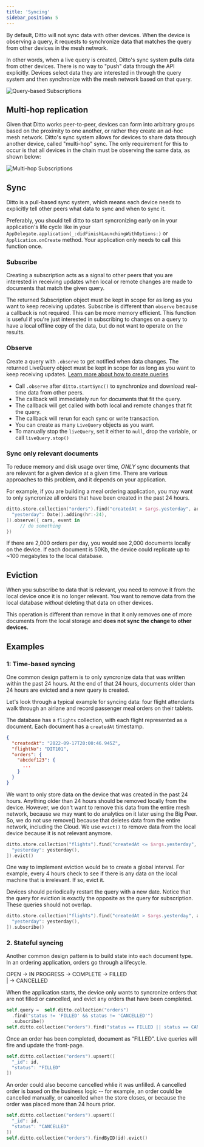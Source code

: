 ```yaml
---
title: 'Syncing'
sidebar_position: 5
---
```



By default, Ditto will not sync data with other devices.  When the device is
observing a query, it requests to synchronize data that matches the query from
other devices in the mesh network. 

In other words, when a live query is created, Ditto's sync system
**pulls** data from other devices. There is no way to "push" data through the
API explicitly. Devices select data they are interested in through the query
system and then synchronize with the mesh network based on that query.

![Query-based Subscriptions](syncing_data_1.jpeg)

## Multi-hop replication

Given that Ditto works peer-to-peer, devices can form into arbitrary groups
based on the proximity to one another, or rather they create an ad-hoc mesh
network. Ditto's sync system allows for devices to share data through another
device, called "multi-hop" sync. The only requirement for this to occur is that
all devices in the chain must be observing the same data, as shown below:

![Multi-hop Subscriptions](syncing_data_2_same_query.jpeg)

## Sync

Ditto is a pull-based sync system, which means each device needs to explicitly tell other peers what data to sync and when to sync it.

Preferably, you should tell ditto to start syncronizing early on in your application's life cycle like in your `AppDelegate.application(_:didFinishLaunchingWithOptions:)` or `Application.onCreate` method. Your application only needs to call this function once.

<SnippetGroup
  name='sync-basic' 
/>


### Subscribe

Creating a subscription acts as a signal to other peers that you are interested in
receiving updates when local or remote changes are made to
documents that match the given query. 

The returned Subscription object must be kept in scope for as long as
you want to keep receiving updates. Subscribe is different than `observe`
because a callback is not required. This can be more memory efficient. This function is useful if you're just interested in subscribing to changes on a query to have a local offline copy of the data, but do not want to operate on the results.

<SnippetGroup name="subscribe" />

### Observe

Create a query with `.observe` to get notified when data changes. The returned LiveQuery object must be kept in scope for as long as
you want to keep receiving updates. [Learn more about how to create queries](./querying)

<SnippetGroup name="sync-observe" />

* Call `.observe` after `ditto.startSync()` to synchronize and download real-time data from other peers.
* The callback will immediately run for documents that fit the query.
* The callback will get called with both local and remote changes that fit the query. 
* The callback will rerun for each sync or write transaction.
* You can create as many `LiveQuery` objects as you want.
* To manually stop the `liveQuery`, set it either to `null`, drop the variable, or call `liveQuery.stop()`


### Sync only relevant documents

To reduce memory and disk usage over time, *ONLY* sync documents that are relevant for a given device at a
given time. There are various approaches to this problem, and it depends on your application.

For example, if you are building a meal ordering application, you may want to
only syncronize all orders that have been created in the past 24 hours. 

```swift
ditto.store.collection("orders").find("createdAt > $args.yesterday", args: [
  "yesterday": Date().adding(hr:-24),
]).observe({ cars, event in
     // do something
})
```

If there are 2,000 orders per day, you would see 2,000 documents
locally on the device. If each document is 50Kb, the device could 
replicate up to ~100 megabytes to the local database. 


## Eviction

When you subscribe to data that is relevant, you need to remove it from the
local device once it is no longer relevant. You want to remove data from the
local database _without_ deleting that data on other devices. 

This operation is different than remove in that it only removes one of more
documents from the local storage and **does not sync the change to other
devices.**

<SnippetGroup
  name='evict' 
/>

## Examples

### 1: Time-based syncing

One common design pattern is to only syncronize data that was written within the
past 24 hours. At the end of that 24 hours, documents older than 24 hours are evicted and a
new query is created.

Let's look through a typical example for syncing data: four flight attendants walk
through an airlane and record passenger meal orders on their tablets. 

The database has a `flights` collection, with each flight represented as a
document. Each document has a `createdAt` timestamp.

```json
{
  "createdAt": "2022-09-17T20:00:46.945Z",
  "flightNo": "DIT101",
  "orders": {
    "abcdef123": {
      ...
    }
  }
}
```

We want to only store data on the device that was created in the past 24 hours.
Anything older than 24 hours should be removed locally from the device. However,
we don't want to remove this data from the entire mesh network, because we may
want to do analytics on it later using the Big Peer. So, we do not use remove()
because that deletes data from the entire network, including the Cloud. We use
`evict()` to remove data from the local device because it is not relevant
anymore.

```swift
ditto.store.collection("flights").find("createdAt <= $args.yesterday", args: [
  "yesterday": yesterday(),
]).evict()
```

One way to implement eviction would be to create a global interval. For example,
every 4 hours check to see if there is any data on the local machine that is
irrelevant. If so, evict it.

Devices should periodically restart the query with a new date. Notice that the
query for eviction is exactly the opposite as the query for subscription. These
queries should not overlap.

```swift
ditto.store.collection("flights").find("createdAt > $args.yesterday", args: [
  "yesterday": yesterday(),
]).subscribe()
```


### 2. Stateful syncing

Another common design pattern is to build state into each document type. In an
ordering application, orders go through a lifecycle.

OPEN -> IN PROGRESS -> COMPLETE -> FILLED  
|
-> CANCELLED

When the application starts, the device only wants to syncronize orders that are not
filled or cancelled, and evict any orders that have been completed.

```swift
self.query =  self.ditto.collection("orders")
  .find("status != 'FILLED' && status != 'CANCELLED'")
  .subscribe()
self.ditto.collection("orders").find("status == FILLED || status == CANCELLED").evict()
```

Once an order has been completed, document as “FILLED”. Live queries will fire and update the front-page.

```swift
self.ditto.collection("orders").upsert([
  "_id": id,
  "status": "FILLED"
])
```

An order could also become cancelled whlie it was unfilled. A cancelled order is
based on the business logic -- for example, an order could be cancelled
manually, or cancelled when the store closes, or because the order was placed
more than 24 hours prior. 

```swift
self.ditto.collection("orders").upsert([
  "_id": id,
  "status": "CANCELLED"
])
self.ditto.collection("orders").findByID(id).evict()
```
